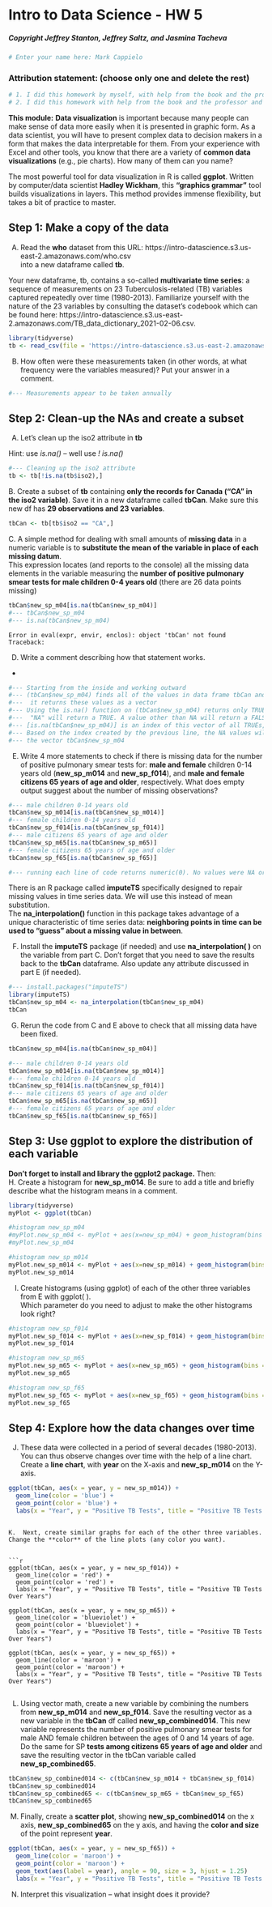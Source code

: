# Intro to Data Science - HW 5
##### Copyright Jeffrey Stanton, Jeffrey Saltz, and Jasmina Tacheva

```r
# Enter your name here: Mark Cappielo
```


### Attribution statement: (choose only one and delete the rest)


```r
# 1. I did this homework by myself, with help from the book and the professor.
# 2. I did this homework with help from the book and the professor and these Internet sources:

```

**This module:** **Data visualization** is important because many people can make sense of data more easily when it is presented in graphic form. As a data scientist, you will have to present complex data to decision makers in a form that makes the data interpretable for them. From your experience with Excel and other tools, you know that there are a variety of **common data visualizations** (e.g., pie charts). How many of them can you name? <br>

The most powerful tool for data visualization in R is called **ggplot**. Written by computer/data scientist **Hadley Wickham**, this **“graphics grammar”** tool builds visualizations in layers. This method provides immense flexibility, but takes a bit of practice to master.


## Step 1: Make a copy of the data

A.	Read the **who** dataset from this URL: https://intro-datascience.s3.us-east-2.amazonaws.com/who.csv <br>
into a new dataframe called **tb**. 

Your new dataframe, tb, contains a so-called **multivariate time series**: a sequence of measurements on 23 Tuberculosis-related (TB) variables captured repeatedly over time (1980-2013). Familiarize yourself with the nature of the 23 variables by consulting the dataset’s codebook which can be found here: https://intro-datascience.s3.us-east-2.amazonaws.com/TB_data_dictionary_2021-02-06.csv.


```r
library(tidyverse)
tb <- read_csv(file = 'https://intro-datascience.s3.us-east-2.amazonaws.com/who.csv',show_col_types = FALSE)
```

B.	How often were these measurements taken (in other words, at what frequency were the variables measured)? Put your answer in a comment. 


```r
#--- Measurements appear to be taken annually
```

## Step 2: Clean-up the NAs and create a subset

A.	Let's clean up the iso2 attribute in **tb** 

Hint: use *is.na()* -- well use *! is.na()* 


```r
#--- Cleaning up the iso2 attribute
tb <- tb[!is.na(tb$iso2),]
```

B. Create a subset of **tb** containing **only the records for Canada ("CA" in the iso2 variable)**. Save it in a new dataframe called **tbCan**. Make sure this new df has **29 observations and 23 variables**.


```r
tbCan <- tb[tb$iso2 == "CA",]
```

C. A simple method for dealing with small amounts of **missing data** in a numeric variable is to **substitute the mean of the variable in place of each missing datum**. <br>
This expression locates (and reports to the console) all the missing data elements in the variable measuring the **number of positive pulmonary smear tests for male children 0-4 years old** (there are 26 data points missing)


```r
tbCan$new_sp_m04[is.na(tbCan$new_sp_m04)]
#--- tbCan$new_sp_m04
#--- is.na(tbCan$new_sp_m04)
```


    Error in eval(expr, envir, enclos): object 'tbCan' not found
    Traceback:



D.	Write a comment describing how that statement works.

*
```r
#--- Starting from the inside and working outward
#--- (tbCan$new_sp_m04) finds all of the values in data frame tbCan and column new_sp_m04
#---  it returns these values as a vector
#--- Using the is.na() function on (tbCan$new_sp_m04) returns only TRUE or FALSE for these values. 
#---  "NA" will return a TRUE. A value other than NA will return a FALSE
#--- [is.na(tbCan$new_sp_m04)] is an index of this vector of all TRUEs, only for values which are equal to NA 
#--- Based on the index created by the previous line, the NA values will be selected from 
#--- the vector tbCan$new_sp_m04  

```

E.	Write 4 more statements to check if there is missing data for the number of positive pulmonary smear tests for: **male and female** children 0-14 years old (**new_sp_m014** and **new_sp_f014**), and **male and female citizens 65 years of age and older**, respectively. What does empty output suggest about the number of missing observations?


```r
#--- male children 0-14 years old
tbCan$new_sp_m014[is.na(tbCan$new_sp_m014)]
#--- female children 0-14 years old 
tbCan$new_sp_f014[is.na(tbCan$new_sp_f014)]
#--- male citizens 65 years of age and older
tbCan$new_sp_m65[is.na(tbCan$new_sp_m65)]
#--- female citizens 65 years of age and older
tbCan$new_sp_f65[is.na(tbCan$new_sp_f65)]

#--- running each line of code returns numeric(0). No values were NA or missing for any of these observations
```

There is an R package called **imputeTS** specifically designed to repair missing values in time series data. We will use this instead of mean substitution.  <br>
The **na_interpolation()** function in this package takes advantage of a unique characteristic of time series data: **neighboring points in time can be used to “guess” about a missing value in between**.

F.	Install the **imputeTS** package (if needed) and use **na_interpolation( )** on the variable from part C. Don’t forget that you need to save the results back to the **tbCan** dataframe. Also update any attribute discussed in part E (if needed).


```r
#--- install.packages("imputeTS")
library(imputeTS)
tbCan$new_sp_m04 <- na_interpolation(tbCan$new_sp_m04)
tbCan
```

G.	Rerun the code from C and E above to check that all missing data have been fixed. 


```r
tbCan$new_sp_m04[is.na(tbCan$new_sp_m04)]

#--- male children 0-14 years old
tbCan$new_sp_m014[is.na(tbCan$new_sp_m014)]
#--- female children 0-14 years old 
tbCan$new_sp_f014[is.na(tbCan$new_sp_f014)]
#--- male citizens 65 years of age and older
tbCan$new_sp_m65[is.na(tbCan$new_sp_m65)]
#--- female citizens 65 years of age and older
tbCan$new_sp_f65[is.na(tbCan$new_sp_f65)]

```

## Step 3: Use ggplot to explore the distribution of each variable
**Don’t forget to install and library the ggplot2 package.** Then: <br>
H.	Create a histogram for **new_sp_m014**. Be sure to add a title and briefly describe what the histogram means in a comment.


```r
library(tidyverse)
myPlot <- ggplot(tbCan)

#histogram new_sp_m04
#myPlot.new_sp_m04 <- myPlot + aes(x=new_sp_m04) + geom_histogram(bins = 12,fill = "yellow", col = "black")
#myPlot.new_sp_m04

#histogram new_sp_m014
myPlot.new_sp_m014 <- myPlot + aes(x=new_sp_m014) + geom_histogram(bins = 12,fill = "cyan", col = "black")
myPlot.new_sp_m014

```

I.	Create histograms (using ggplot) of each of the other three variables from E with ggplot( ). <br>
Which parameter do you need to adjust to make the other histograms look right?


```r
#histogram new_sp_f014
myPlot.new_sp_f014 <- myPlot + aes(x=new_sp_f014) + geom_histogram(bins = 12,fill = "magenta", col = "black")
myPlot.new_sp_f014

#histogram new_sp_m65
myPlot.new_sp_m65 <- myPlot + aes(x=new_sp_m65) + geom_histogram(bins = 12,fill = "green1", col = "black")
myPlot.new_sp_m65

#histogram new_sp_f65
myPlot.new_sp_f65 <- myPlot + aes(x=new_sp_f65) + geom_histogram(bins = 12,fill = "purple1", col = "black")
myPlot.new_sp_f65
```

## Step 4: Explore how the data changes over time
J.	These data were collected in a period of several decades (1980-2013). You can thus observe changes over time with the help of a line chart. Create a **line chart**, with **year** on the X-axis and **new_sp_m014** on the Y-axis.


```r
ggplot(tbCan, aes(x = year, y = new_sp_m014)) +
  geom_line(color = 'blue') +
  geom_point(color = 'blue') +
  labs(x = "Year", y = "Positive TB Tests", title = "Positive TB Tests Over Years")
```
```

K.	Next, create similar graphs for each of the other three variables. Change the **color** of the line plots (any color you want).


```r
ggplot(tbCan, aes(x = year, y = new_sp_f014)) +
  geom_line(color = 'red') +
  geom_point(color = 'red') +
  labs(x = "Year", y = "Positive TB Tests", title = "Positive TB Tests Over Years")
  
ggplot(tbCan, aes(x = year, y = new_sp_m65)) +
  geom_line(color = 'blueviolet') +
  geom_point(color = 'blueviolet') +
  labs(x = "Year", y = "Positive TB Tests", title = "Positive TB Tests Over Years")
  
ggplot(tbCan, aes(x = year, y = new_sp_f65)) +
  geom_line(color = 'maroon') +
  geom_point(color = 'maroon') +
  labs(x = "Year", y = "Positive TB Tests", title = "Positive TB Tests Over Years")
  
```

L.	Using vector math, create a new variable by combining the numbers from **new_sp_m014** and **new_sp_f014**. Save the resulting vector as a new variable in the **tbCan** df called **new_sp_combined014**. This new variable represents the number of positive pulmonary smear tests for male AND female children between the ages of 0 and 14 years of age. Do the same for SP **tests among citizens 65 years of age and older** and save the resulting vector in the tbCan variable called **new_sp_combined65**.


```r
tbCan$new_sp_combined014 <- c(tbCan$new_sp_m014 + tbCan$new_sp_f014)
tbCan$new_sp_combined014
tbCan$new_sp_combined65 <- c(tbCan$new_sp_m65 + tbCan$new_sp_f65)
tbCan$new_sp_combined65
```

M.	Finally, create a **scatter plot**, showing **new_sp_combined014** on the x axis, **new_sp_combined65** on the y axis, and having the **color and size** of the point represent **year**.


```r
ggplot(tbCan, aes(x = year, y = new_sp_f65)) +
  geom_line(color = 'maroon') +
  geom_point(color = 'maroon') +
  geom_text(aes(label = year), angle = 90, size = 3, hjust = 1.25)
  labs(x = "Year", y = "Positive TB Tests", title = "Positive TB Tests Over Years")


```

N.	Interpret this visualization – what insight does it provide?


```r

```
